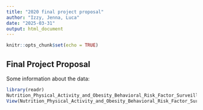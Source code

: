 ```yaml
---
title: "2020 final project proposal"
author: "Izzy, Jenna, Luca"
date: "2025-03-31"
output: html_document
---
```


```r
knitr::opts_chunk$set(echo = TRUE)
```

## Final Project Proposal

Some information about the data: 

 
 



```r

library(readr)
Nutrition_Physical_Activity_and_Obesity_Behavioral_Risk_Factor_Surveillance_System <- read_csv("~/Downloads/Nutrition__Physical_Activity__and_Obesity_-_Behavioral_Risk_Factor_Surveillance_System.csv")
View(Nutrition_Physical_Activity_and_Obesity_Behavioral_Risk_Factor_Surveillance_System)


```

